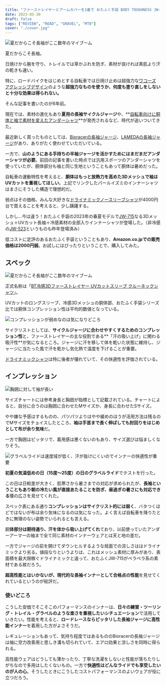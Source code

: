 ```yaml
---
title: "ファーストレイヤーとアームカバーを1着で おたふく手袋 BODY TOUGHNESS JW-715"
date: 2023-05-30
draft: false
tags: ["REVIEW", "ROAD", "GRAVEL", "MTB"]
cover: "./cover.jpg"
---
```


![夏だからこそ長袖がここ数年のマイブーム](./cover.jpg)

夏だからこそ長袖。

日焼けから腕を守り、トレイルでは草かぶれを防ぎ、素材が良ければ素肌より汗の乾きも速い。

特に、ロードバイクをはじめとする自転車では日焼け止めは超強力な[ワコーズ アグレッシブデザイン](https://amzn.to/3N2cVA4)のような**超強力なものを使うか、何度も塗り直しをしないと十分な効果は得られない。**

そんな記事を書いたのが6年前。

<LinkBox url="https://blog.gensobunya.net/post/2017/07/longsleeve/"  />

現在では、素材の進化もあり**夏用の長袖サイクルジャージ**や、**[自転車向けに胴体と袖で素材を変えたアンダーシャツ](https://amzn.to/3BXzLCM)**が発売されるなど、時代が追いついてきた。

最近新しく買ったものとしては、[Bioracerの長袖ジャージ](https://bioracer.jp/bioracer_icon51470/)、[LAMEDAの長袖ジャージ](https://lameda.jp/products/phantasosgradelong)があり、ありがたく使わせていただいている。

一方で、**山のようにある手持ちの半袖ジャージを活かすためにはまだまだアンダーシャツが必要**。前回の記事を書いた時点では汎用スポーツのアンダーシャツを使っていたが、胴体部分も袖と同じ生地ということもあって胴体は暑めだった。

自転車の運動特性を考えると、**胴体はもっと放熱力を高めた3Dメッシュで袖はUVカットを重視してほしい**。上記でリンクしたパールイズミのインナーシャツはまさにそうした構造で理想的だ。

<LinkBox url="https://www.amazon.co.jp/dp/B0B7632Q5N/" isAmazonLink />

弱点はその価格、みんな大好きな[ドライナミックノースリーブシャツ](https://amzn.to/439Rjrr)が4000円台で買えることを考えると、少し躊躇する。

しかし…今は違う！おたふく手袋の2023年の春夏モデルで[JW-715](https://amzn.to/3MZYjBz)なる3Dメッシュ＋UVカット長袖＋冷感素材の全部入りインナーシャツが登場した。（非冷感の[JW-523](https://amzn.to/43chdL9)というものも昨年登場済み）

低コストに定評のあるおたふく手袋ということもあり、**Amazon.co.jpでの販売価格は2000円弱**。お試しにはぴったりということで、購入してみた。

<LinkBox url="https://www.amazon.co.jp/gp/product/B0BRZXP9M3/" isAmazonLink />

## スペック

![夏だからこそ長袖がここ数年のマイブーム](./spec.png)

正式名称は「[BT冷感3Dファーストレイヤー UVカットスリーブ クルーネックシャツ](https://amzn.to/3MZYjBz)」。

UVカットのロングスリーブ、冷感3Dメッシュの胴体部、おたふく手袋シリーズ比では胴体コンプレッション性は平均的数値となっている。

![コンプレッションが弱めなのは気になりどころ](./chart.png)

サイクリストとしては、**サイクルジャージに合わせやすくするためのコンプレッション性**と、ファーストレイヤーの主な役割である**「汗の吸い上げ」に関わる吸汗性**が気になるところ。ジャージに汗を移して体を乾いた状態に維持し、ジャージに当たった風で汗を乾かし気化熱で温度を下げることが重要。

[ドライナミックシャツ](https://amzn.to/439Rjrr)は特に後者が優れていて、その快適性を評価されている。

## インプレッション

![胸囲に対して袖が長い](./cover.jpg)

サイズチャートには参考身長と胸囲が指標として記載されている。チャートによると、自分に合うのは胸囲に合わせたMサイズか、身長に合わせたSサイズ。

やや嫌な予感はするものの、パツパツよりはやや緩めのほうが活用方法は残るのでMサイズをチョイスしたところ、**袖は手首まで長く伸ばしても肘回りをはじめとして布が余り気味**だ。

一方で胸囲はピッタリで、着用感は悪くないのもあり、サイズ選びは悩ましくなりそう。

![グラベルライドは速度域が低く、汗が抜けにくいのでインナーの快適性が重要](./gravel_ride.jpg)

**初夏の気温低めの日（15度～25度）の日のグラベルライド**でテストを行った。

この日は日較差が大きく、肌寒さから暑さまでの対応が求められたが、**長袖ということもあり朝の冷たい風が直接あたることを防ぎ、昼過ぎの暑さにも対応できる**懐の広さを見せてくれた。

スペック表にある通り**コンプレッションはサイクリスト的には弱く**、バタつくほどではないが布は余り気味になるのは気になった。よく言えば自転車を降りたときに無理のない姿勢でいられるとも言える。

胴**体部分は期待通り、汗を体から吸い上げてくれ**ており、以前使っていたアンダーアーマーの袖まで全て同じ素材のインナーウェアとは天と地の差だ。

一方でジャージの前を開けてダウンヒルするような局面での涼しさははドライナミックより劣る。値段なりというよりは、これはメッシュ素材に厚みがあり、表面積を最大限稼ぐドライナミックと違って、おたふくJW-715がペラペラ系の素材である故だろう。

**超高性能とはいかないが、現代的な長袖インナーとして合格点の性能**を見せてくれているというのが総評だ。

### 使いどころ

こうした安価でそこそこのパフォーマンスのインナーは、**日々の練習・ツーリング・トレイル・グラベルのような楽さを重視したいシチュエーション**で活用していきたい。性能を考えると、**ロードレースならピッタリした長袖ジャージに高性能インナー**を着用した方がよさそうだ。

レギュレーションもあって、気持ち程度ではあるもののBioracerの長袖ジャージは袖に空力改善用と思しき溝も切られていて、エアロ効果と涼しさを同時に得られる。

高性能ウェアはどうしても薄かったり、丁寧な洗濯をしないと性能が落ちたりしがちなので多用はしたくないもの。一方で**快適性はどんなライドでも享受したいのが人の心**。そうしたときにこうしたコストパフォーマンスのよいウェアが役に立つだろう。

<LinkBox url="https://www.amazon.co.jp/gp/product/B0BRZXP9M3/" isAmazonLink />
